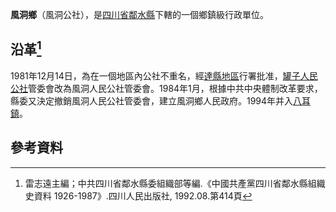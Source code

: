 '''風洞鄉'''（風洞公社），是[[四川省|四川省]][[鄰水縣|鄰水縣]]下轄的一個鄉鎮級行政單位。

== 沿革<ref>雷志遠主編；中共四川省鄰水縣委組織部等編.《中國共產黨四川省鄰水縣組織史資料 1926-1987》.四川人民出版社, 1992.08.第414頁</ref>==
1981年12月14日，為在一個地區內公社不重名，經[[達縣地區|達縣地區]]行署批准，[[罐子鄉_(鄰水縣)|罐子人民公社]]管委會改為風洞人民公社管委會。1984年1月，根據中共中央體制改革要求，縣委又決定撤銷風洞人民公社管委會，建立風洞鄉人民政府。1994年并入[[八耳鎮|八耳鎮]]。

== 參考資料 ==
{{reflist}}
{{行政區劃小作品}}
{{鄰水縣行政區劃（1963年5月25日至1993年12月31日）}}
{{鄰水縣行政區劃}}